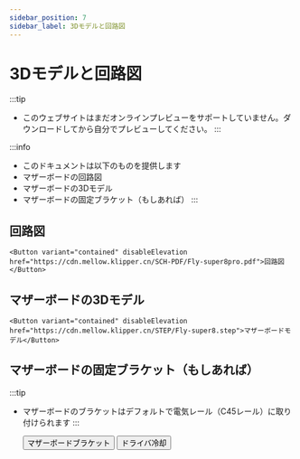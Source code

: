 ```yaml
---
sidebar_position: 7
sidebar_label: 3Dモデルと回路図
---
```


# 3Dモデルと回路図

:::tip
* このウェブサイトはまだオンラインプレビューをサポートしていません。ダウンロードしてから自分でプレビューしてください。
:::

:::info
* このドキュメントは以下のものを提供します
* マザーボードの回路図
* マザーボードの3Dモデル
* マザーボードの固定ブラケット（もしあれば）
:::

## 回路図

    <Button variant="contained" disableElevation href="https://cdn.mellow.klipper.cn/SCH-PDF/Fly-super8pro.pdf">回路図</Button>

## マザーボードの3Dモデル

    <Button variant="contained" disableElevation href="https://cdn.mellow.klipper.cn/STEP/Fly-super8.step">マザーボードモデル</Button>

## マザーボードの固定ブラケット（もしあれば）

:::tip
* マザーボードのブラケットはデフォルトで電気レール（C45レール）に取り付けられます
:::

    <Button variant="contained" disableElevation href="https://www.printables.com/model/351445-snakeoilxys-mellow-super-8-din-mounter-remix">マザーボードブラケット</Button>
    <Button variant="contained" disableElevation href="https://www.printables.com/model/521770-voron-mellow-super8-pro-drives-dual-fans">ドライバ冷却</Button>